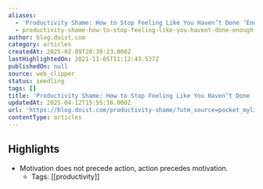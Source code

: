 ```yaml
---
aliases:
  - 'Productivity Shame: How to Stop Feeling Like You Haven’t Done ‘Enough’'
  - productivity-shame-how-to-stop-feeling-like-you-havent-done-enough
author: blog.doist.com
category: articles
createdAt: 2025-02-09T20:38:23.000Z
lastHighlightedOn: 2021-11-05T11:12:43.537Z
publishedOn: null
source: web_clipper
status: seedling
tags: []
title: 'Productivity Shame: How to Stop Feeling Like You Haven’t Done ‘Enough’'
updatedAt: 2025-04-12T15:55:16.000Z
url: 'https://blog.doist.com/productivity-shame/?utm_source=pocket_mylist'
contentType: articles
---
```

## Highlights

- Motivation does not precede action, action precedes motivation.
    - Tags: [[productivity]]
